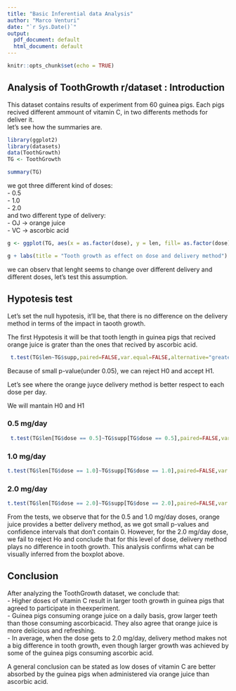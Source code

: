 ```yaml
---
title: "Basic Inferential data Analysis"
author: "Marco Venturi"
date: "`r Sys.Date()`"
output:
  pdf_document: default
  html_document: default
---
```


```r
knitr::opts_chunk$set(echo = TRUE)
```

## Analysis of ToothGrowth r/dataset : Introduction

This dataset contains results of experiment from 60 guinea pigs. Each pigs recived different ammount of vitamin C, in two differents methods for deliver it.  
let's see how the summaries are.

```r
library(ggplot2)
library(datasets)
data(ToothGrowth)
TG <- ToothGrowth

summary(TG)
```
we got three different kind of doses:  
- 0.5  
- 1.0  
- 2.0    
and two different type of delivery:  
- OJ -> orange juice  
- VC -> ascorbic acid  

```r

g <- ggplot(TG, aes(x = as.factor(dose), y = len, fill= as.factor(dose))) + geom_boxplot() 

g + labs(title = "Tooth growth as effect on dose and delivery method") + facet_grid(cols = vars(supp) )

```
  
we can observ that lenght seems to change over different delivery and different doses, let's test this assumption.  
  
  
## Hypotesis test  

Let's set the null hypotesis, it'll be, that there is no difference on the delivery method in terms of the impact in taooth growth.  
  
The first Hypotesis it will be that tooth length in guinea pigs that recived orange juice is grater than the ones that recived by ascorbic acid.  

```r

 t.test(TG$len~TG$supp,paired=FALSE,var.equal=FALSE,alternative="greater")

```
  
Because of small p-value(under 0.05), we can reject H0 and accept H1.
  
Let's see where the orange juyce delivery method is better respect to each dose per day.  
  
We will mantain H0 and H1
  
### 0.5 mg/day
  
```r

 t.test(TG$len[TG$dose == 0.5]~TG$supp[TG$dose == 0.5],paired=FALSE,var.equal=FALSE, alternative="greater")
```
  
### 1.0 mg/day
  
```r

t.test(TG$len[TG$dose == 1.0]~TG$supp[TG$dose == 1.0],paired=FALSE,var.equal=FALSE, alternative="greater")
```
  
### 2.0 mg/day
  
```r

t.test(TG$len[TG$dose == 2.0]~TG$supp[TG$dose == 2.0],paired=FALSE,var.equal=FALSE, alternative="greater")
```

From the tests, we observe that for the 0.5 and 1.0 mg/day doses, orange juice provides a better delivery
method, as we got small p-values and confidence intervals that don’t contain 0. However, for the 2.0 mg/day dose, we fail to reject Ho and conclude that for this level of dose, delivery method plays no difference in tooth growth. This analysis confirms what can be visually inferred from the boxplot above.
  
## Conclusion  
  
After analyzing the ToothGrowth dataset, we conclude that:  
- Higher doses of vitamin C result in larger tooth growth in guinea pigs that agreed to participate in theexperiment.  
- Guinea pigs consuming orange juice on a daily basis, grow larger teeth than those consuming ascorbicacid. They also agree that orange juice is more delicious and refreshing.  
- In average, when the dose gets to 2.0 mg/day, delivery method makes not a big difference in tooth
growth, even though larger growth was achieved by some of the guinea pigs consuming ascorbic acid.  
  
A general conclusion can be stated as low doses of vitamin C are better absorbed by the guinea pigs when
administered via orange juice than ascorbic acid.
  
